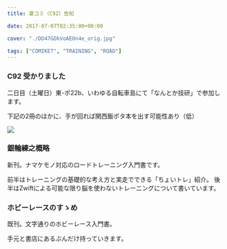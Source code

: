 ---
title: 夏コミ（C92）告知

date: 2017-07-07T02:35:00+00:00

cover: "./DD47GDkVoAEOn4e_orig.jpg"

tags: ["COMIKET", "TRAINING", "ROAD"]
---

### C92 受かりました

二日目（土曜日）東-ポ22b、いわゆる自転車島にて「なんとか技研」で参加します。

下記の2冊のほかに、手が回れば関西飯ポタ本を出す可能性あり（低）

![ ](./DD47GDkVoAEOn4e_orig.jpg)

### 銀輪練之概略

新刊。ナマケモノ対応のロードトレーニング入門書です。

前半はトレーニングの基礎的な考え方と実走でできる「ちょいトレ」紹介。
後半はZwiftによる可能な限り脳を使わないトレーニングについて書いています。

### ホビーレースのすゝめ

既刊。文字通りのホビーレース入門書。

手元と書店にあるぶんだけ持っていきます。
